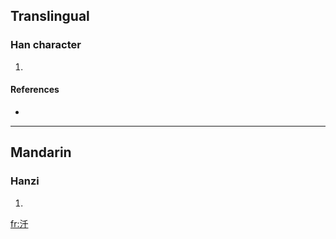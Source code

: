 ==Translingual==

===Han character===
{{Han char|rn=85|rad=水|as=03|sn=6|four=|canj=水竹十 (EHJ)}}

# {{defn|Han|sort=水03}}

====References====
* {{Han ref|kx=0605.120|dkj=17131|hdz=31552.040|uh=6C58|ud=27736}}

----

==Mandarin==

===Hanzi===
{{cmn-hanzi|pin=[[qiān]] ([[qian1]]), [[wā]] ([[wa1]]), [[wù]] ([[wu4]]), [[yū]] ([[yu1]])|wg=ch'ien<sup>1</sup>, wa<sup>1</sup>, wu<sup>4</sup>, yü<sup>1</sup>}}

# {{defn|Mandarin|sort=水03}}

[[fr:汘]]